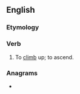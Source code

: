 ==English==

===Etymology===
{{prefix|en|up|climb}}

===Verb===
{{en-verb|past2=upclomb}}

# {{lb|en|archaic}} To [[climb]] up; to ascend.
#: {{rfquotek|en|Edmund Spenser}}

===Anagrams===
* {{anagrams|en|a=bcilmpu|climb up|plumbic}}